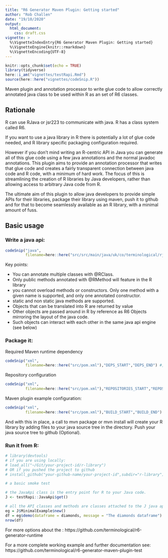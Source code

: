 ```yaml
---
title: "R6 Generator Maven Plugin: Getting started"
author: "Rob Challen"
date: "19/10/2020"
output: 
  html_document:
    css: draft.css
vignette: >
  %\VignetteIndexEntry{R6 Generator Maven Plugin: Getting started}
  %\VignetteEngine{knitr::rmarkdown}
  %\VignetteEncoding{UTF-8}
---
```



```r
knitr::opts_chunk$set(echo = TRUE)
library(tidyverse)
here::i_am("vignettes/testRapi.Rmd")
source(here::here("vignettes/codeSnip.R"))
```

Maven plugin and annotation processor to write glue code to allow correctly annotated java class to be used within R as an set of R6 classes.

## Rationale

R can use RJava or jsr223 to communicate with java. R has a class system called R6.

If you want to use a java library in R there is potentially a lot of glue code needed, and R library specific packaging configuration required.

However if you don't mind writing an R-centric API in Java you can generate all of this glue code using a few java annotations and the normal javadoc annotations. This plugin aims to provide an annotation processor that writes that glue code and creates a fairly transparent connection between java code and R code, with a minimum of hard work. The focus of this is streamlining the creation of R libraries by Java developers, rather than allowing access to arbitrary Java code from R.

The ultimate aim of this plugin to allow java developers to provide simple APIs for their libraries, package their library using maven, push it to github and for that to become seamlessly available as an R library, with a minimal amount of fuss.

## Basic usage

### Write a java api:

```r
codeSnip("java",
         filename=here::here("src/src/main/java/uk/co/terminological/rjava/test/MinimalExample.java"),"START","END") #,35,51)
```

Key points:

* You can annotate multiple classes with @RClass.
* Only public methods annotated with @RMethod will feature in the R library
* you cannot overload methods or constructors. Only one method with a given name is supported, and only one annotated constructor.
* static and non static java methods are supported.
* Objects that can be translated into R are returned by value
* Other objects are passed around in R by reference as R6 Objects mirroring the layout of the java code.
* Such objects can interact with each other in the same java api engine (see below)

### Package it:

Required Maven runtime dependency

```r
codeSnip("xml",
         filename=here::here("src/pom.xml"),"DEPS_START","DEPS_END") #,35,51)
```

Repository configuration

```r
codeSnip("xml",
         filename=here::here("src/pom.xml"),"REPOSITORIES_START","REPOSITORIES_END") #,35,51)
```

Maven plugin example configuration:

```r
codeSnip("xml",
         filename=here::here("src/pom.xml"),"BUILD_START","BUILD_END") #,35,51)
```

And with this in place, a call to mvn package or mvn install will create your R library by adding files to your java source tree in the directory.
Push your java source tree to github (Optional). 

### Run it from R:


```r

# library(devtools)
# if you are using locally:
# load_all("~/Git/your-project-id/r-library")
# OR if you pushed the project to github
# install_github("your-github-name/your-project-id",subdir="r-library")

# a basic smoke test

# the JavaApi class is the entry point for R to your Java code.
J <- testRapi::JavaApi$get()

# all the API classes and methods are classes attached to the J java api object
eg = J$MinimalExample$new()
df = eg$demo(dataframe = diamonds, message = "The diamonds dataframe")
nrow(df)
```

For more options about the : 
https://github.com/terminological/r6-generator-runtime

For a more complete working example and further documentation see: 
https://github.com/terminological/r6-generator-maven-plugin-test
